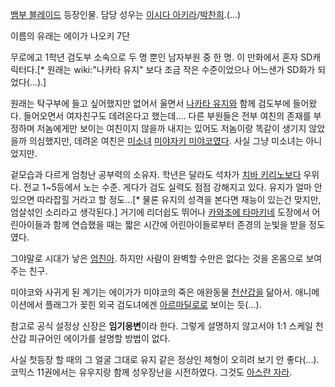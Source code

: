 [[뱀부 블레이드]] 등장인물. 담당 성우는 [[이시다 아키라]]/[[박찬희]].(…)

이름의 유래는 에이가 나오키 7단

무로에고 1학년 검도부 소속으로 두 명 뿐인 남자부원 중 한 명. 이 만화에서 혼자 SD캐릭터다.[* 원래는 wiki:"나카타 유지" 보다 조금 작은 수준이었으나 어느샌가 SD화가 되었다(…).]

원래는 탁구부에 들고 싶어했지만 없어서 울면서 [[나카타 유지]]와 함께 검도부에 들어왔다. 들어오면서 여자친구도 데려온다고 했는데…. 다른 부원들은 전부 여친의 존재를 부정하며 저놈에게만 보이는 여친이지 않을까 내지는 있어도 저놈이랑 똑같이 생기지 않았을까 의심했지만, 데려온 여친은 [[미소녀]] [[미야자키 미야코]]였다. 사실 그냥 미소녀는 아니었지만.

겉모습과 다르게 엄청난 공부력의 소유자. 학년은 달라도 석차가 [[치바 키리노]]보다 우위다. 전교 1~5등에서 노는 수준. 게다가 검도 실력도 점점 강해지고 있다. 유지가 얼마 안 있으면 따라잡힐 거라고 할 정도…[* 물론 유지의 성격을 본다면 재능이 있는건 맞지만, 엄살섞인 소리라고 생각된다.] 거기에 리더쉽도 뛰어나 [[카와조에 타마키]]네 도장에서 어린아이들과 함께 연습했을 때는 짧은 시간에 어린아이들로부터 존경의 눈빛을 받을 정도였다.

그야말로 시대가 낳은 [[엄친아]]. 하지만 사람이 완벽할 수만은 없다는 것을 온몸으로 보여주는 친구.

미야코와 사귀게 된 계기는 에이가가 미야코의 죽은 애완동물 [[천산갑]]을 닮아서. 애니메이션에서 플래그가 꽂힌 외국 검도녀에겐 [[아르마딜로]]로 보이는 듯(…).

참고로 공식 설정상 신장은 '''임기응변'''이라 한다. 그렇게 설명하지 않고서야 1:1 스케일 천산갑 피규어인 에이가를 설명할 방법이 없다.

사실 첫등장 할 때의 그 얼굴 그대로 유지 같은 정상인 체형이 오히려 보기 안 좋다(…). 코믹스 11권에서는 유우지랑 함께 성우장난을 시전하였다. 그것도 [[아스란 자라]].
